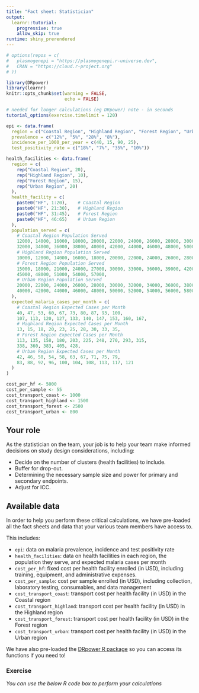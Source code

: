 ```yaml
---
title: "Fact sheet: Statistician"
output: 
  learnr::tutorial:
    progressive: true
    allow_skip: true
runtime: shiny_prerendered
---
```


```r
# options(repos = c(
#   plasmogenepi = "https://plasmogenepi.r-universe.dev",
#   CRAN = "https://cloud.r-project.org"
# ))

library(DRpower)
library(learnr)
knitr::opts_chunk$set(warning = FALSE,
                      echo = FALSE)

# needed for longer calculations (eg DRpower) note - in seconds
tutorial_options(exercise.timelimit = 120)

epi <- data.frame(
  region = c("Coastal Region", "Highland Region", "Forest Region", "Urban Region"),
  prevalence = c("12%", "5%", "28%", "8%"),
  incidence_per_1000_per_year = c(40, 15, 90, 25),
  test_positivity_rate = c("18%", "7%", "35%", "10%"))

health_facilities <- data.frame(
  region = c(
    rep("Coastal Region", 20),
    rep("Highland Region", 10),
    rep("Forest Region", 15),
    rep("Urban Region", 20)
  ),
  health_facility = c(
    paste0("HF", 1:20),    # Coastal Region
    paste0("HF", 21:30),   # Highland Region
    paste0("HF", 31:45),   # Forest Region
    paste0("HF", 46:65)    # Urban Region
  ),
  population_served = c(
    # Coastal Region Population Served
    12000, 14000, 16000, 18000, 20000, 22000, 24000, 26000, 28000, 30000,
    32000, 34000, 36000, 38000, 40000, 42000, 44000, 46000, 48000, 50000,
    # Highland Region Population Served
    10000, 12000, 14000, 16000, 18000, 20000, 22000, 24000, 26000, 28000,
    # Forest Region Population Served
    15000, 18000, 21000, 24000, 27000, 30000, 33000, 36000, 39000, 42000,
    45000, 48000, 51000, 54000, 57000,
    # Urban Region Population Served
    20000, 22000, 24000, 26000, 28000, 30000, 32000, 34000, 36000, 38000,
    40000, 42000, 44000, 46000, 48000, 50000, 52000, 54000, 56000, 58000
  ),
  expected_malaria_cases_per_month = c(
    # Coastal Region Expected Cases per Month
    40, 47, 53, 60, 67, 73, 80, 87, 93, 100,
    107, 113, 120, 127, 133, 140, 147, 153, 160, 167,
    # Highland Region Expected Cases per Month
    13, 15, 18, 20, 23, 25, 28, 30, 33, 35,
    # Forest Region Expected Cases per Month
    113, 135, 158, 180, 203, 225, 248, 270, 293, 315,
    338, 360, 383, 405, 428,
    # Urban Region Expected Cases per Month
    42, 46, 50, 54, 58, 63, 67, 71, 75, 79,
    83, 88, 92, 96, 100, 104, 108, 113, 117, 121
  )
)

cost_per_hf <- 5000
cost_per_sample <- 55
cost_transport_coast <- 1000
cost_transport_highland <- 1500
cost_transport_forest <- 2500
cost_transport_urban <- 800
```

## Your role
As the statistician on the team, your job is to help your team make informed decisions on study design considerations, including:

- Decide on the number of clusters (health facilities) to include.
- Buffer for drop-out.
- Determining the necessary sample size and power for primary and secondary endpoints.
- Adjust for ICC. 

## Available data
In order to help you perform these critical calculations, we have pre-loaded all the fact sheets and data that your various team members have access to. 

This includes: 

- `epi`: data on malaria prevalence, incidence and test positivity rate
- `health_facilities`: data on health facilities in each region, the population they serve, and expected malaria cases per month  
- `cost_per_hf`: fixed cost per health facility enrolled (in USD), including training, equipment, and administrative expenses.
- `cost_per_sample`: cost per sample enrolled (in USD), including collection, laboratory testing, consumables, and data management
- `cost_transport_coast`: transport cost per health facility (in USD) in the Coastal region
- `cost_transport_highland`: transport cost per health facility (in USD) in the Highland region
- `cost_transport_forest`: transport cost per health facility (in USD) in the Forest region
- `cost_transport_urban`:  transport cost per health facility (in USD) in the Urban region

We have also pre-loaded the [DRpower R package](https://mrc-ide.github.io/DRpower/index.html) so you can access its functions if you need to!

### Exercise 

*You can use the below R code box to perform your calculations*

```r

```